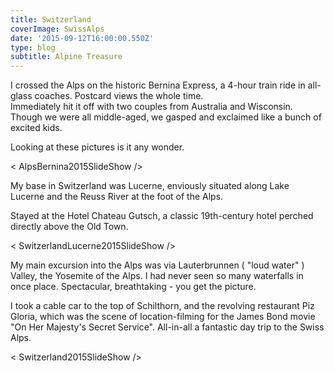 ---
title: Switzerland
coverImage: SwissAlps
date: '2015-09-12T16:00:00.550Z'
type: blog
subtitle: Alpine Treasure
---

I crossed the Alps on the historic Bernina Express, a 4-hour train ride in all-glass coaches. Postcard views the whole time.  
Immediately hit it off with two couples from Australia and Wisconsin. Though we were all middle-aged, we gasped and exclaimed like a bunch of excited kids. 

Looking at these pictures is it any wonder.

< AlpsBernina2015SlideShow />

My base in Switzerland was Lucerne, enviously situated along Lake Lucerne and the Reuss River at the foot of the Alps.

Stayed at the Hotel Chateau Gutsch, a classic 19th-century hotel perched directly above the Old Town.

< SwitzerlandLucerne2015SlideShow />

My main excursion into the Alps was via Lauterbrunnen ( "loud water" ) Valley, the Yosemite of the Alps. I had never seen so many waterfalls in once place. Spectacular, breathtaking - you get the picture.

I took a cable car to the top of Schilthorn, and the revolving restaurant Piz Gloria, which was the scene of location-filming for the James Bond movie "On Her Majesty's Secret Service". All-in-all a fantastic day trip to the Swiss Alps.

< Switzerland2015SlideShow />
